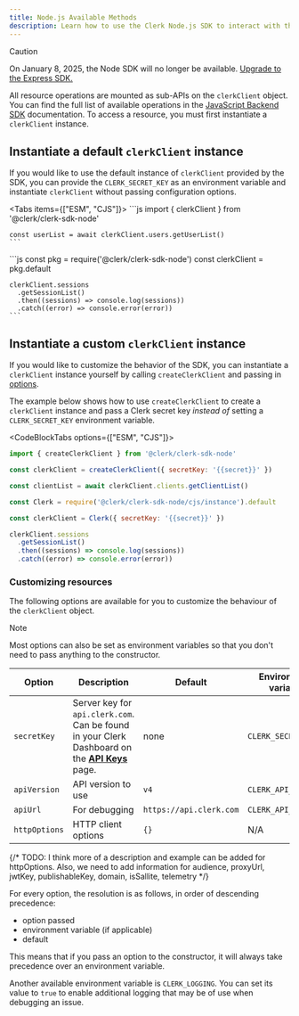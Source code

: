 ```yaml
---
title: Node.js Available Methods
description: Learn how to use the Clerk Node.js SDK to interact with the Clerk API.
---
```


> [!CAUTION]
> On January 8, 2025, the Node SDK will no longer be available. [Upgrade to the Express SDK.](/docs/upgrade-guides/node-to-express)

All resource operations are mounted as sub-APIs on the `clerkClient` object. You can find the full list of available operations in the [JavaScript Backend SDK](/docs/references/backend/overview) documentation. To access a resource, you must first instantiate a `clerkClient` instance.

## Instantiate a default `clerkClient` instance

If you would like to use the default instance of `clerkClient` provided by the SDK, you can provide the `CLERK_SECRET_KEY` as an environment variable and instantiate `clerkClient` without passing configuration options.

<Tabs items={["ESM", "CJS"]}>
  <Tab>
    ```js
    import { clerkClient } from '@clerk/clerk-sdk-node'

    const userList = await clerkClient.users.getUserList()
    ```
  </Tab>

  <Tab>
    ```js
    const pkg = require('@clerk/clerk-sdk-node')
    const clerkClient = pkg.default

    clerkClient.sessions
      .getSessionList()
      .then((sessions) => console.log(sessions))
      .catch((error) => console.error(error))
    ```
  </Tab>
</Tabs>

## Instantiate a custom `clerkClient` instance

If you would like to customize the behavior of the SDK, you can instantiate a `clerkClient` instance yourself by calling `createClerkClient` and passing in [options](#customizing-resources).

The example below shows how to use `createClerkClient` to create a `clerkClient` instance and pass a Clerk secret key _instead of_ setting a `CLERK_SECRET_KEY` environment variable.

<CodeBlockTabs options={["ESM", "CJS"]}>
  ```js
  import { createClerkClient } from '@clerk/clerk-sdk-node'

  const clerkClient = createClerkClient({ secretKey: '{{secret}}' })

  const clientList = await clerkClient.clients.getClientList()
  ```

  ```js
  const Clerk = require('@clerk/clerk-sdk-node/cjs/instance').default

  const clerkClient = Clerk({ secretKey: '{{secret}}' })

  clerkClient.sessions
    .getSessionList()
    .then((sessions) => console.log(sessions))
    .catch((error) => console.error(error))
  ```
</CodeBlockTabs>

### Customizing resources

The following options are available for you to customize the behaviour of the `clerkClient` object.

> [!NOTE]
> Most options can also be set as environment variables so that you don't need to pass anything to the constructor.

| Option | Description | Default | Environment variable |
| - | - | - | - |
| `secretKey` | Server key for `api.clerk.com`. Can be found in your Clerk Dashboard on the **[API Keys](https://dashboard.clerk.com/last-active?path=api-keys)** page. | none | `CLERK_SECRET_KEY` |
| `apiVersion` | API version to use | `v4` | `CLERK_API_VERSION` |
| `apiUrl` | For debugging | `https://api.clerk.com` | `CLERK_API_URL` |
| `httpOptions` | HTTP client options | `{}` | N/A |

{/* TODO: I think more of a description and example can be added for httpOptions. Also, we need to add information for audience, proxyUrl, jwtKey, publishableKey, domain, isSallite, telemetry */}

For every option, the resolution is as follows, in order of descending precedence:

- option passed
- environment variable (if applicable)
- default

This means that if you pass an option to the constructor, it will always take precedence over an environment variable.

Another available environment variable is `CLERK_LOGGING`. You can set its value to `true` to enable additional logging that may be of use when debugging an issue.
